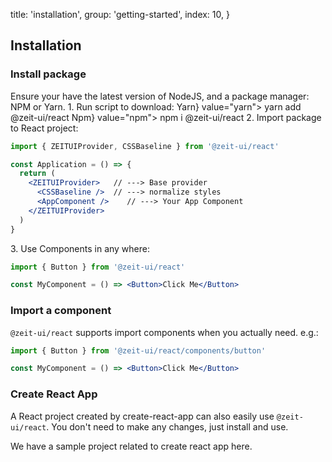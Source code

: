 
  title: 'installation',
  group: 'getting-started',
  index: 10,
}

## Installation

### Install package

<Note>
Ensure your have the latest version of <Link pure href="https://nodejs.org/en/download/">NodeJS</Link>,
and a package manager: <Link pure href="https://www.npmjs.com/">NPM</Link> or <Link pure href="https://yarnpkg.com/">Yarn</Link>.
</Note>
<Spacer y={1} />
<Dot type="success" /> 1. Run script to download:
<Spacer y={.8} />
<Tabs initialValue="yarn" style={{ width: '90%', margin: '0 auto' }}>
  <Tabs.Item label={<span><Spacer x={.3} inline />Yarn<Spacer x={.3} inline /></span>} value="yarn">
    <Spacer y={.6} />
    <Snippet width="400px">yarn add @zeit-ui/react</Snippet>
  </Tabs.Item>
  <Tabs.Item label={<span><Spacer x={.3} inline />Npm<Spacer x={.3} inline /></span>} value="npm">
    <Spacer y={.6} />
    <Snippet width="400px">npm i @zeit-ui/react</Snippet>
  </Tabs.Item>
</Tabs>
<Spacer y={1.5} />
<Dot type="success" /> 2. Import package to React project:

<Display width="90%">

```jsx
import { ZEITUIProvider, CSSBaseline } from '@zeit-ui/react'

const Application = () => {
  return (
    <ZEITUIProvider>   // ---> Base provider
      <CSSBaseline />  // ---> normalize styles
      <AppComponent />    // ---> Your App Component
    </ZEITUIProvider>
  )
}
```

</Display>

<Spacer y={1.5} />
<Dot type="success" /> 3. Use Components in any where:

<Display width="90%">

```jsx
import { Button } from '@zeit-ui/react'

const MyComponent = () => <Button>Click Me</Button>
```

</Display>

<Spacer y={3} />

### Import a component

`@zeit-ui/react` supports import components when you actually need. e.g.:

<Display width="90%">

```jsx
import { Button } from '@zeit-ui/react/components/button'

const MyComponent = () => <Button>Click Me</Button>
```

</Display>

<Spacer y={3} />

### Create React App

A React project created by <Link pure color target="_blank" rel="nofollow" href="https://github.com/facebook/create-react-app">create-react-app</Link> can
also easily use `@zeit-ui/react`. You don't need to make any changes, just install and use.

We have <Link target="_blank" pure color rel="nofollow" href="https://github.com/zeit-ui/react-getting-started">a
sample project related to create react app here</Link>.



